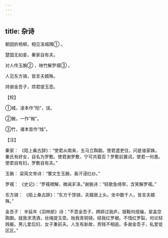 ```yaml
---
---
---
```

title: 杂诗
---




朝因折杨柳，相见洛城隅① 。

楚国无如妾，秦家自有夫。

对人传玉腕② ，映竹解罗襦③ 。

人见东方骑，皆言夫婿殊。

持谢金吾子，烦君提玉壶。

【校】

①城，凌本作“阳”，误。

②腕，一作“椀”。

③竹，诸本皆作“烛”。

【注】

秦家： 《陌上桑古辞》：“使君从南来，五马立踟蹰。使君遣吏往，问是谁家姝。秦氏有好女，自名为罗敷。使君谢罗敷，宁可共载否？罗敷前置词，使君一何愚。使君自有妇，罗敷自有夫。”

玉腕： 梁简文帝诗：“簟文生玉腕，香汗浸红纱。”

罗襦： 《史记》：“罗襦襟解，微闻芗泽。”谢朓诗：“轻歌急绮带，含笑解罗襦。”

东方骑： 《陌上桑古辞》：“东方千馀骑，夫婿居上头。坐中数千人，皆言夫婿殊。”

金吾子： 辛延年《羽林郎》诗：“不意金吾子，娉婷过我庐。银鞍何煜爚，翠盖空踟蹰。就我求清酒，丝绳提玉壶。贻我青铜镜，结我红罗裾。不惜红罗裂，何论轻贱躯。男儿爱后妇，女子重前夫。人生有新故，贵贱不相逾。多谢金吾子，私爱徒区区。”